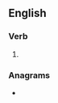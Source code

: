 ==English==

===Verb===
{{head|en|present participle}}

# {{present participle of|reline|lang=en|nocat=1}}

===Anagrams===
* {{anagrams|en|Lininger|lingerin'}}